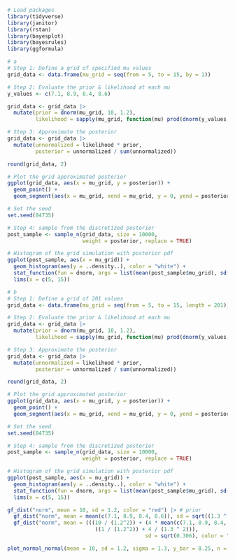 ```r
# Load packages
library(tidyverse)
library(janitor)
library(rstan)
library(bayesplot)
library(bayesrules)
library(ggformula)
```

```r
# a
# Step 1: Define a grid of specified mu values
grid_data <- data.frame(mu_grid = seq(from = 5, to = 15, by = 1))
```

```r
# Step 2: Evaluate the prior & likelihood at each mu
y_values <- c(7.1, 8.9, 8.4, 8.6)

grid_data <- grid_data |>
  mutate(prior = dnorm(mu_grid, 10, 1.2),
         likelihood = sapply(mu_grid, function(mu) prod(dnorm(y_values, mu, 1.3))))
```

```r
# Step 3: Approximate the posterior
grid_data <- grid_data |>
  mutate(unnormalized = likelihood * prior,
         posterior = unnormalized / sum(unnormalized))

round(grid_data, 2)

# Plot the grid approximated posterior
ggplot(grid_data, aes(x = mu_grid, y = posterior)) + 
  geom_point() + 
  geom_segment(aes(x = mu_grid, xend = mu_grid, y = 0, yend = posterior))
```

```r
# Set the seed
set.seed(84735)

# Step 4: sample from the discretized posterior
post_sample <- sample_n(grid_data, size = 10000, 
                        weight = posterior, replace = TRUE)

# Histogram of the grid simulation with posterior pdf
ggplot(post_sample, aes(x = mu_grid)) + 
  geom_histogram(aes(y = ..density..), color = "white") + 
  stat_function(fun = dnorm, args = list(mean(post_sample$mu_grid), sd(post_sample$mu_grid))) + 
  lims(x = c(5, 15))
```

```r
# b
# Step 1: Define a grid of 201 values
grid_data <- data.frame(mu_grid = seq(from = 5, to = 15, length = 201))

# Step 2: Evaluate the prior & likelihood at each mu
grid_data <- grid_data |>
  mutate(prior = dnorm(mu_grid, 10, 1.2),
         likelihood = sapply(mu_grid, function(mu) prod(dnorm(y_values, mu, 1.3))))

# Step 3: Approximate the posterior
grid_data <- grid_data |>
  mutate(unnormalized = likelihood * prior,
         posterior = unnormalized / sum(unnormalized))
```

```r
round(grid_data, 2)
```

```r
# Plot the grid approximated posterior
ggplot(grid_data, aes(x = mu_grid, y = posterior)) + 
  geom_point() + 
  geom_segment(aes(x = mu_grid, xend = mu_grid, y = 0, yend = posterior))

# Set the seed
set.seed(84735)

# Step 4: sample from the discretized posterior
post_sample <- sample_n(grid_data, size = 10000, 
                        weight = posterior, replace = TRUE)

# Histogram of the grid simulation with posterior pdf
ggplot(post_sample, aes(x = mu_grid)) + 
  geom_histogram(aes(y = ..density..), color = "white") + 
  stat_function(fun = dnorm, args = list(mean(post_sample$mu_grid), sd(post_sample$mu_grid))) + 
  lims(x = c(5, 15))

```

```r
gf_dist("norm", mean = 10, sd = 1.2, color = "red") |> # prior
  gf_dist("norm", mean = mean(c(7.1, 8.9, 8.4, 8.6)), sd = sqrt((1.3 ^ 2) / 4), color = "green") |> # likelihood
  gf_dist("norm", mean = (((10 / (1.2^2)) + (4 * mean(c(7.1, 8.9, 8.4, 8.6)) / (1.3 ^ 2))) / 
                            ((1 / (1.2^2)) + 4 / (1.3 ^ 2))), 
                                            sd = sqrt(0.306), color = "blue") # posterior
```

```r
plot_normal_normal(mean = 10, sd = 1.2, sigma = 1.3, y_bar = 8.25, n = 4)
```

